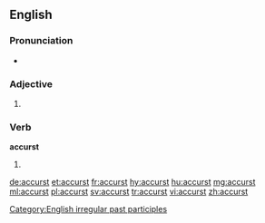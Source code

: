 ==English==

===Pronunciation===
* {{a|UK}} {{IPA|/æˈkɜːst/|/əˈkɜːst/}}

===Adjective===
{{en-adj}}

# {{archaic spelling of|accursed}}

===Verb===
'''accurst'''

# {{past participle of|accurse|lang=en}}

[[Category:English irregular past participles]]

[[de:accurst]]
[[et:accurst]]
[[fr:accurst]]
[[hy:accurst]]
[[hu:accurst]]
[[mg:accurst]]
[[ml:accurst]]
[[pl:accurst]]
[[sv:accurst]]
[[tr:accurst]]
[[vi:accurst]]
[[zh:accurst]]